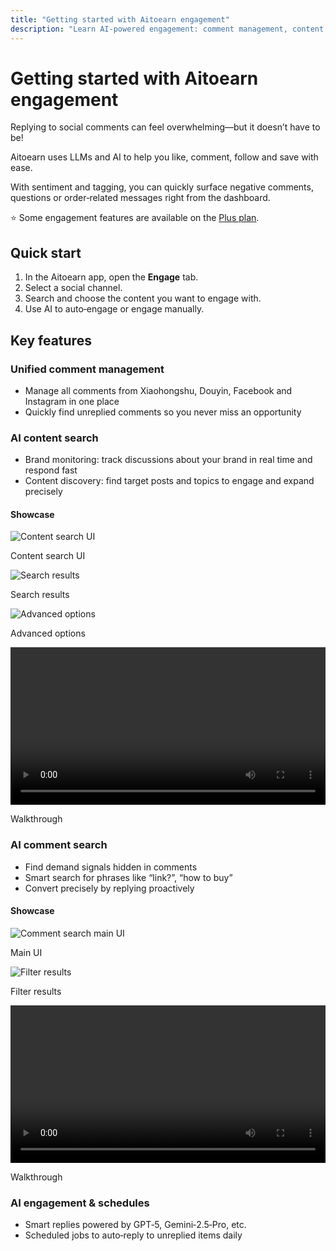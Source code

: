 ```yaml
---
title: "Getting started with Aitoearn engagement"
description: "Learn AI‑powered engagement: comment management, content search and auto‑replies."
---
```


<UpdatedAt />


# Getting started with Aitoearn engagement

Replying to social comments can feel overwhelming—but it doesn’t have to be!

Aitoearn uses LLMs and AI to help you like, comment, follow and save with ease.

With sentiment and tagging, you can quickly surface negative comments, questions or order‑related messages right from the dashboard.

⭐️ Some engagement features are available on the [Plus plan](https://aitoearn.ai/en/pricing).

## Quick start

1. In the Aitoearn app, open the **Engage** tab.
2. Select a social channel.
3. Search and choose the content you want to engage with.
4. Use AI to auto‑engage or engage manually.

## Key features

### Unified comment management
- Manage all comments from Xiaohongshu, Douyin, Facebook and Instagram in one place
- Quickly find unreplied comments so you never miss an opportunity

### AI content search
- Brand monitoring: track discussions about your brand in real time and respond fast
- Content discovery: find target posts and topics to engage and expand precisely

#### Showcase

<div style={{display: "flex", flexWrap: "wrap", gap: "16px", margin: "20px 0"}}>
  <div style={{flex: "1", minWidth: "200px"}}>
    <img src="../../../photo/contentsearch1.jpeg" alt="Content search UI" style={{width: "100%", borderRadius: "8px", border: "1px solid #e5e7eb"}} />
    <p style={{textAlign: "center", margin: "8px 0 0", color: "#6b7280", fontSize: "14px"}}>Content search UI</p>
  </div>
  <div style={{flex: "1", minWidth: "200px"}}>
    <img src="../../../photo/contentsearch2.jpeg" alt="Search results" style={{width: "100%", borderRadius: "8px", border: "1px solid #e5e7eb"}} />
    <p style={{textAlign: "center", margin: "8px 0 0", color: "#6b7280", fontSize: "14px"}}>Search results</p>
  </div>
  <div style={{flex: "1", minWidth: "200px"}}>
    <img src="../../../photo/contentsearch4.jpeg" alt="Advanced options" style={{width: "100%", borderRadius: "8px", border: "1px solid #e5e7eb"}} />
    <p style={{textAlign: "center", margin: "8px 0 0", color: "#6b7280", fontSize: "14px"}}>Advanced options</p>
  </div>
  <div style={{flex: "1", minWidth: "300px"}}>
    <video controls width="100%" style={{borderRadius: "8px", border: "1px solid #e5e7eb"}}>
      <source src="../../../photo/contentsearch0.mp4" type="video/mp4" />
      Your browser does not support the video tag.
    </video>
    <p style={{textAlign: "center", margin: "8px 0 0", color: "#6b7280", fontSize: "14px", fontWeight: "500"}}>Walkthrough</p>
  </div>
</div>

### AI comment search
- Find demand signals hidden in comments
- Smart search for phrases like “link?”, “how to buy”
- Convert precisely by replying proactively

#### Showcase

<div style={{display: "flex", flexWrap: "wrap", gap: "16px", margin: "20px 0"}}>
  <div style={{flex: "1", minWidth: "250px"}}>
    <img src="../../../photo/commentfilter.jpeg" alt="Comment search main UI" style={{width: "100%", borderRadius: "8px", border: "1px solid #e5e7eb"}} />
    <p style={{textAlign: "center", margin: "8px 0 0", color: "#6b7280", fontSize: "14px"}}>Main UI</p>
  </div>
  <div style={{flex: "1", minWidth: "250px"}}>
    <img src="../../../photo/commentfilter2.jpeg" alt="Filter results" style={{width: "100%", borderRadius: "8px", border: "1px solid #e5e7eb"}} />
    <p style={{textAlign: "center", margin: "8px 0 0", color: "#6b7280", fontSize: "14px"}}>Filter results</p>
  </div>
  <div style={{flex: "1", minWidth: "400px"}}>
    <video controls width="100%" style={{borderRadius: "8px", border: "1px solid #e5e7eb"}}>
      <source src="../../../photo/commentfilter2.mp4" type="video/mp4" />
      Your browser does not support the video tag.
    </video>
    <p style={{textAlign: "center", margin: "8px 0 0", color: "#6b7280", fontSize: "14px", fontWeight: "500"}}>Walkthrough</p>
  </div>
</div>

### AI engagement & schedules
- Smart replies powered by GPT‑5, Gemini‑2.5‑Pro, etc.
- Scheduled jobs to auto‑reply to unreplied items daily
